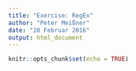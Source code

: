 ```yaml
---
title: "Exercise: RegEx"
author: "Peter Meißner"
date: "28 Februar 2016"
output: html_document
---
```


```r
knitr::opts_chunk$set(echo = TRUE)
```


